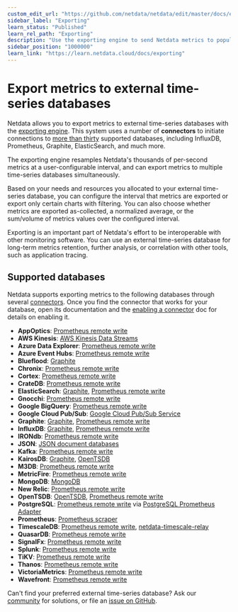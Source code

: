 ```yaml
---
custom_edit_url: "https://github.com/netdata/netdata/edit/master/docs/export/external-databases.md"
sidebar_label: "Exporting"
learn_status: "Published"
learn_rel_path: "Exporting"
description: "Use the exporting engine to send Netdata metrics to popular external time series databases for long-term storage or further analysis."
sidebar_position: "1000000"
learn_link: "https://learn.netdata.cloud/docs/exporting"
---
```



# Export metrics to external time-series databases

Netdata allows you to export metrics to external time-series databases with the [exporting
engine](/docs/exporting/exporting-reference). This system uses a number of **connectors** to initiate connections to [more than
thirty](#supported-databases) supported databases, including InfluxDB, Prometheus, Graphite, ElasticSearch, and much
more. 

The exporting engine resamples Netdata's thousands of per-second metrics at a user-configurable interval, and can export
metrics to multiple time-series databases simultaneously.

Based on your needs and resources you allocated to your external time-series database, you can configure the interval
that metrics are exported or export only certain charts with filtering. You can also choose whether metrics are exported
as-collected, a normalized average, or the sum/volume of metrics values over the configured interval.

Exporting is an important part of Netdata's effort to be interoperable
with other monitoring software. You can use an external time-series database for long-term metrics retention, further
analysis, or correlation with other tools, such as application tracing.

## Supported databases

Netdata supports exporting metrics to the following databases through several
[connectors](/docs/exporting/exporting-reference#features). Once you find the connector that works for your database, open its
documentation and the [enabling a connector](/docs/exporting/enable-an-exporting-connector) doc for details on enabling it.

-   **AppOptics**: [Prometheus remote write](/docs/exporting/prometheus-remote-write)
-   **AWS Kinesis**: [AWS Kinesis Data Streams](/docs/exporting/aws-kinesis)
-   **Azure Data Explorer**: [Prometheus remote write](/docs/exporting/prometheus-remote-write)
-   **Azure Event Hubs**: [Prometheus remote write](/docs/exporting/prometheus-remote-write)
-   **Blueflood**: [Graphite](/docs/exporting/graphite)
-   **Chronix**: [Prometheus remote write](/docs/exporting/prometheus-remote-write)
-   **Cortex**: [Prometheus remote write](/docs/exporting/prometheus-remote-write)
-   **CrateDB**: [Prometheus remote write](/docs/exporting/prometheus-remote-write)
-   **ElasticSearch**: [Graphite](/docs/exporting/graphite), [Prometheus remote
    write](/docs/exporting/prometheus-remote-write)
-   **Gnocchi**: [Prometheus remote write](/docs/exporting/prometheus-remote-write)
-   **Google BigQuery**: [Prometheus remote write](/docs/exporting/prometheus-remote-write)
-   **Google Cloud Pub/Sub**: [Google Cloud Pub/Sub Service](/docs/exporting/google-cloud-pub-sub)
-   **Graphite**: [Graphite](/docs/exporting/graphite), [Prometheus remote
    write](/docs/exporting/prometheus-remote-write)
-   **InfluxDB**: [Graphite](/docs/exporting/graphite), [Prometheus remote
    write](/docs/exporting/prometheus-remote-write)
-   **IRONdb**: [Prometheus remote write](/docs/exporting/prometheus-remote-write)
-   **JSON**: [JSON document databases](/docs/exporting/json)
-   **Kafka**: [Prometheus remote write](/docs/exporting/prometheus-remote-write)
-   **KairosDB**: [Graphite](/docs/exporting/graphite), [OpenTSDB](/docs/exporting/opentsdb)
-   **M3DB**: [Prometheus remote write](/docs/exporting/prometheus-remote-write)
-   **MetricFire**: [Prometheus remote write](/docs/exporting/prometheus-remote-write)
-   **MongoDB**: [MongoDB](/docs/exporting/mongodb)
-   **New Relic**: [Prometheus remote write](/docs/exporting/prometheus-remote-write)
-   **OpenTSDB**: [OpenTSDB](/docs/exporting/opentsdb), [Prometheus remote
    write](/docs/exporting/prometheus-remote-write)
-   **PostgreSQL**: [Prometheus remote write](/docs/exporting/prometheus-remote-write)
    via [PostgreSQL Prometheus Adapter](https://github.com/CrunchyData/postgresql-prometheus-adapter)
-   **Prometheus**: [Prometheus scraper](/docs/exporting/prometheus)
-   **TimescaleDB**: [Prometheus remote write](/docs/exporting/prometheus-remote-write),
    [netdata-timescale-relay](https://github.com/netdata/netdata/blob/master/exporting/TIMESCALE.md)
-   **QuasarDB**: [Prometheus remote write](/docs/exporting/prometheus-remote-write)
-   **SignalFx**: [Prometheus remote write](/docs/exporting/prometheus-remote-write)
-   **Splunk**: [Prometheus remote write](/docs/exporting/prometheus-remote-write)
-   **TiKV**: [Prometheus remote write](/docs/exporting/prometheus-remote-write)
-   **Thanos**: [Prometheus remote write](/docs/exporting/prometheus-remote-write)
-   **VictoriaMetrics**: [Prometheus remote write](/docs/exporting/prometheus-remote-write)
-   **Wavefront**: [Prometheus remote write](/docs/exporting/prometheus-remote-write)

Can't find your preferred external time-series database? Ask our [community](https://community.netdata.cloud/) for
solutions, or file an [issue on
GitHub](https://github.com/netdata/netdata/issues/new?assignees=&labels=bug%2Cneeds+triage&template=BUG_REPORT.yml).
